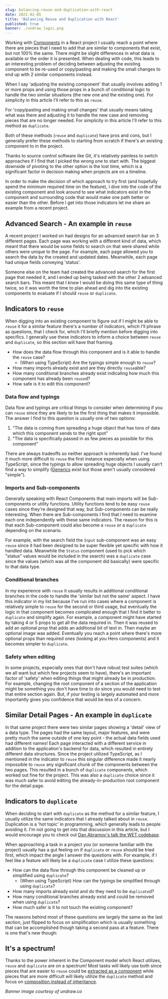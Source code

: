 ```yaml
---
slug: balancing-reuse-and-duplication-with-react
date: 2021-02-05
title: 'Balancing Reuse and Duplication with React'
published: true
banner: ./undraw_logic.png
---
```


Working with [Components](https://reactjs.org/docs/components-and-props.html) in
a React project I usually reach a point where there are pieces that I need to
add that are similar to components that exist, but not 100% the same. There
might be slight differences in what data is available or the order it is
presented. When dealing with code, this leads to an interesting problem of
deciding between adjusting the existing component to be re-used or copy/pasting
and making the small changes to end up with 2 similar components instead.

When I say 'adjusting the existing component' that usually involves adding 1 or
more props and using those props in a bunch of conditional logic to handle the
two similar situations (the new one and the existing one). For simplicity in
this article I'll refer to this as `reuse`.

For 'copy/pasting and making small changes' that usually means taking what was
there and adjusting it to handle the new case and removing pieces that are no
longer needed. For simplicity in this article I'll refer to this method as
`duplicate`.

Both of these methods (`reuse` and `duplicate`) have pros and cons, but I
generally prefer these methods to starting from scratch if there's an existing
component to in the project.

Thanks to source control software like Git, it's relatively painless to switch
approaches if I find that I picked the wrong one to start with. The biggest
downside of pivoting to the other option is the lost time, which is a
significant factor in decision making when projects are on a timeline.

In order to make the decision of which approach to try first (and hopefully
spend the minimum required time on the feature), I dive into the code of the
existing component and look around to see what indicators exist in the component
and surrounding code that would make one path better or easier than the other.
Before I get into those indicators let me share an example from a recent
project.

## Advanced Search - An example in `reuse`

A recent project I worked on had designs for an advanced search bar on 3
different pages. Each page was working with a different kind of data, which
meant that there would be some fields to search on that were shared while others
were unique to the page. For example, each page allowed you to search the data
by the created and updated dates. Meanwhile, each page had unique fields
conveying 'status'.

Someone else on the team had created the advanced search for the first page that
needed it, and I ended up being tasked with the other 2 advanced search bars.
This meant that I _knew_ I would be doing this same type of thing twice, so it
was worth the time to plan ahead and dig into the existing components to
evaluate if I should `reuse` or `duplicate`.

## Indicators to `reuse`

When digging into an existing component to figure out if I might be able to
`reuse` it for a similar feature there's a number of indicators, which I'll
phrase as questions, that I check for, which I'll briefly mention before digging
into specifics. I generally use these indicators to inform a choice between
`reuse` and `duplicate`, so this section will have that framing.

- How does the data flow through this component and is it able to handle the
  `reuse` case?
  - (When using TypeScript) Are the typings simple enough to `reuse`?
- How many imports already exist and are they directly `reuse`able?
- How many conditional branches already exist indicating how much this component
  has already been `reuse`d?
- How safe is it to edit this component?

### Data flow and typings

Data flow and typings are critical things to consider when determining if you
can `reuse` since they are likely to be the first thing that makes it
impossible. The answer I find to this question is usually one of two options:

1. "The data is coming from spreading a huge object that has tons of data which
   this component sends to the right spot"
1. "The data is specifically passed in as few pieces as possible for this
   component"

There are always tradeoffs so neither approach is inherently bad. I've found it
much more difficult to `reuse` the first instance especially when using
TypeScript, since the typings to allow spreading huge objects I usually can't
find a way to simplify
([Generics](https://www.typescriptlang.org/docs/handbook/generics.html) exist
but those aren't usually considered "simple").

### Imports and Sub-components

Generally speaking with React Components that main imports will be
Sub-components or utility functions. Utility functions tend to be easy `reuse`
cases since they're designed that way, but Sub-components can be really
interesting. When there are Sub-components I find that I need to examine each
one independently with these same indicators. The reason for this is that each
Sub-component could also become a `reuse` or a `duplicate` depending on the
scenario.

For example, with the search field the `Input` sub-component was an easy `reuse`
since it had been designed to be super flexible yet specific with how it handled
data. Meanwhile the `Status` component (used to pick which "status" values would
be included in the search) was a `duplicate` case since the values (which was
all the component did basically) were specific to that data type.

### Conditional branches

In my experience with `reuse` it usually results in additional conditional
branches in the code to handle the 'similar but not the same' aspect. I have
this indicator in my list because I've run into cases where a component is
relatively simple to `reuse` for the second or third usage, but eventually the
logic in that component becomes complicated enough that I find it better to
`duplicate` and simplify again. For example, a component might have started by
taking 4 or 5 props to get all the data required in. Then it was reused to add
an optional prop that adds an additional bit of text in. Then maybe an optional
image was added. Eventually you reach a point where there's more optional props
than required ones (looking at you Hero components) and it becomes simpler to
`duplicate`.

### Safety when editing

In some projects, especially ones that don't have robust test suites (which we
all want but which few projects seem to have), there's an important factor of
'safety' when editing things that might already be in production. For example,
changing the root component of a section of the application might be something
you don't have time to do since you would need to test that entire section
again. But, if your testing is largely automated and more importantly gives you
confidence that would be less of a concern.

## Similar Detail Pages - An example in `duplicate`

In that same project there were two similar pages showing a 'detail' view of a
data type. The pages had the same layout, major features, and were pretty much
the same outside of one key point - the actual data fields used had different
names! Each page interacted with a different service in addition to the
application's backend for data, which resulted in entirely different data
structures. Since the project utilized TypeScript, as I mentioned in the
indicator to `reuse` this singular difference made it nearly impossible to
`reuse` any significant chunk of the components between the two pages. This
resulted in a bunch of `duplicate` components, which worked out fine for the
project. This was also a `duplicate` choice since it was much safer to avoid
editing the already-in-production root component for the detail page.

## Indicators to `duplicate`

When deciding to start with `duplicate` as the method for a similar feature, I
usually utilize the same indicators that I already talked about in `reuse`.
Duplication is a 'hot topic' in programming, which generally leads to people
avoiding it. I'm not going to get into that discussion in this article, but I
would encourage you to check out
[Dan Abramov's talk the WET codebase](https://www.deconstructconf.com/2019/dan-abramov-the-wet-codebase).

When approaching a task in a project you (or someone familiar with the project)
usually has a gut feeling on if `duplicate` or `reuse` should be tried first,
which impact the angle I answer the questions with. For example, if I feel like
a feature will likely be a `duplicate` case I utilize these questions:

- How can the data flow through this component be cleaned up or simplified using
  `duplicate`?
  - (When using TypeScript) How can the typings be simplified through using
    `duplicate`?
- How many imports already exist and do they need to be `duplicate`d?
- How many conditional branches already exist and could be removed when using
  `duplicate`?
- How much safer is it to not touch the existing component?

The reasons behind most of these questions are largely the same as the last
section, just flipped to focus on simplification which is usually something that
can be accomplished though taking a second pass at a feature. There is one
that's new though:

## It's a spectrum!

Thanks to the power inherent in the Component model which React utilizes,
`reuse` and `duplicate` are on a spectrum! Most tasks will likely use both since
pieces that are easier to `reuse` could be
[extracted as a component](https://reactjs.org/docs/components-and-props.html#extracting-components)
while pieces that are more difficult will likely utilize the `duplicate` method
and focus on
[composition instead of inheritance](https://reactjs.org/docs/composition-vs-inheritance.html).

_Banner image courtesy of undraw.co_
